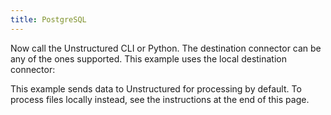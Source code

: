 ```yaml
---
title: PostgreSQL
---
```



<SharedContentPostgreSQL/>

Now call the Unstructured CLI or Python. The destination connector can be any of the ones supported. This example uses the local destination connector:

This example sends data to Unstructured for processing by default. To process files locally instead, see the instructions at the end of this page.


<CodeGroup>
  <PostgreSQLSh />
  <PostgreSQLPyV2 />
</CodeGroup>


<SharedPartitionByAPIOSS/>

